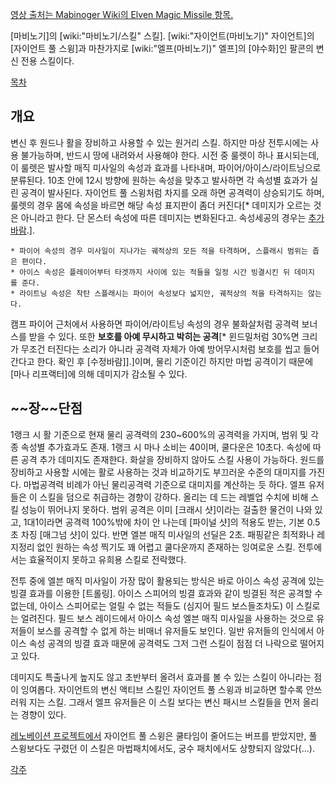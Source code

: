 {{{#!html
<object width="640" height="360"><param name="movie" value="http://www.youtube.com/v/zK9p81gTaDU&hl=en_US&feature=player_embedded&version=3"></param><param name="allowFullScreen" value="true"></param><param name="allowScriptAccess" value="always"></param><embed src="http://www.youtube.com/v/zK9p81gTaDU&hl=en_US&feature=player_embedded&version=3" type="application/x-shockwave-flash" allowfullscreen="true" allowScriptAccess="always" width="640" height="360"></embed></object>
}}}
[http://mabinoger.com/wiki/index.php/Elven_Magic_Missile 영상 출처는 Mabinoger Wiki의 Elven Magic Missile 항목.]

[마비노기]의 [wiki:"마비노기/스킬" 스킬]. [wiki:"자이언트(마비노기)" 자이언트]의 [자이언트 풀 스윙]과 마찬가지로 [wiki:"엘프(마비노기)" 엘프]의 [야수화]인 팔콘의 변신 전용 스킬이다. 

[[목차]]

== 개요 ==
변신 후 원드나 활을 장비하고 사용할 수 있는 원거리 스킬. 하지만 마상 전투시에는 사용 불가능하며, 반드시 땅에 내려와서 사용해야 한다. 시전 중 룰렛이 하나 표시되는데, 이 룰렛은 발사할 매직 미사일의 속성과 효과를 나타내며, 파이어/아이스/라이트닝으로 분류된다. 10초 안에 12시 방향에 원하는 속성을 맞추고 발사하면 각 속성별 효과가 실린 공격이 발사된다. 자이언트 풀 스윙처럼 차지를 오래 하면 공격력이 상승되기도 하며, 룰렛의 경우 몸에 속성을 바르면 해당 속성 표지판이 좀더 커진다[* 데미지가 오르는 것은 아니라고 한다. 단 몬스터 속성에 따른 데미지는 변화된다고. 속성세공의 경우는 [[추가바람]].].

 * 파이어 속성의 경우 미사일이 지나가는 궤적상의 모든 적을 타격하며, 스플래시 범위는 좁은 편이다.
 * 아이스 속성은 플레이어부터 타겟까지 사이에 있는 적들을 일정 시간 빙결시킨 뒤 데미지를 준다.
 * 라이트닝 속성은 착탄 스플래시는 파이어 속성보다 넓지만, 궤적상의 적을 타격하지는 않는다.

캠프 파이어 근처에서 사용하면 파이어/라이트닝 속성의 경우 불화살처럼 공격력 보너스를 받을 수 있다. 또한 '''보호를 아예 무시하고 박히는 공격'''[* 윈드밀처럼 30%면 크리가 무조건 터진다는 소리가 아니라 공격력 자체가 아예 방어무시처럼 보호를 씹고 들어간다고 한다. 확인 후 [수정바람]].]이며, 물리 기준이긴 하지만 마법 공격이기 때문에 [마나 리프랙터]에 의해 데미지가 감소될 수 있다.


== ~~장~~단점 ==
1랭크 시 활 기준으로 현재 물리 공격력의 230~600%의 공격력을 가지며, 범위 및 각종 속성별 추가효과도 존재. 1랭크 시 마나 소비는 40이며, 쿨다운은 10초다. 속성에 따른 공격 추가 데미지도 존재한다. 화살을 장비하지 않아도 스킬 사용이 가능하다. 원드를 장비하고 사용할 시에는 활로 사용하는 것과 비교하기도 부끄러운 수준의 대미지를 가진다. 마법공격력 비례가 아닌 물리공격력 기준으로 대미지를 계산하는 듯 하다.
엘프 유저들은 이 스킬을 덤으로 취급하는 경향이 강하다. 올리는 데 드는 레벨업 수치에 비해 스킬 성능이 뛰어나지 못하다. 범위 공격은 이미 [크래시 샷]이라는 걸출한 물건이 나와 있고, 1대1이라면 공격력 100%밖에 차이 안 나는데 [파이널 샷]의 적용도 받는, 기본 0.5초 차징 [매그넘 샷]이 있다. 반면 엘븐 매직 미사일의 선딜은 2초. 패핑같은 최적화나 레지정리 없인 원하는 속성 찍기도 꽤 어렵고 쿨다운까지 존재하는 잉여로운 스킬. 전투에서는 효율적이지 못하고 유희용 스킬로 전락했다. 

전투 중에 엘븐 매직 미사일이 가장 많이 활용되는 방식은 바로 아이스 속성 공격에 있는 빙결 효과를 이용한 [트롤링]. 아이스 스피어의 빙결 효과와 같이 빙결된 적은 공격할 수 없는데, 아이스 스피어로는 얼릴 수 없는 적들도 (심지어 필드 보스들조차도) 이 스킬로는 얼려진다. 필드 보스 레이드에서 아이스 속성 엘븐 매직 미사일을 사용하는 것으로 유저들이 보스를 공격할 수 없게 하는 비매너 유저들도 보인다. 일반 유저들의 인식에서 아이스 속성 공격의 빙결 효과 때문에 공격력도 그저 그런 스킬이 점점 더 나락으로 떨어지고 있다.

데미지도 특출나게 높지도 않고 초반부터 올려서 효과를 볼 수 있는 스킬이 아니라는 점이 잉여롭다. 자이언트의 변신 액티브 스킬인 자이언트 풀 스윙과 비교하면 할수록 안쓰러워 지는 스킬. 그래서 엘프 유저들은 이 스킬 보다는 변신 패시브 스킬들을 먼저 올리는 경향이 있다.

[[레노베이션 프로젝트]]에서 자이언트 풀 스윙은 쿨타임이 줄어드는 버프를 받았지만, 풀 스윙보다도 구렸던 이 스킬은 마법패치에서도, 궁수 패치에서도 상향되지 않았다(...).

[[각주]]
